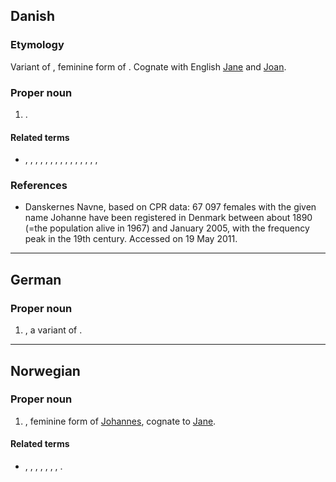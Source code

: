 ==Danish==

===Etymology===
Variant of {{m|da|Johanna}}, feminine form of {{m|da|Johannes}}. Cognate with English [[Jane]] and [[Joan]].

===Proper noun===
{{head|da|proper noun}}

# {{given name|female|lang=da}}.

====Related terms====
* {{l|da|Hanna}}, {{l|da|Hanne}}, {{l|da|Hansine}}, {{l|da|Jane}}, {{l|da|Janne}}, {{l|da|Janni}}, {{l|da|Jannie}}, {{l|da|Jeanett}}, {{l|da|Jeanette}}, {{l|da|Jeannette}}, {{l|da|Jenny}}, {{l|da|Jensine}}, {{l|da|Joan}}, {{l|da|Johanna}}, {{l|da|Jonna}}, {{l|da|Sine}}

===References===
* [http://www.danskernesnavne.navneforskning.ku.dk/ ] Danskernes Navne, based on CPR data: 67 097 females with the given name Johanne have been registered in Denmark between about 1890 (=the population alive in 1967) and January 2005, with the frequency peak in the 19th century. Accessed on 19 May 2011.

----

==German==

===Proper noun===
{{head|de|proper noun}}

# {{given name|female|lang=de}}, a variant of {{m|de|Johanna}}.

----

==Norwegian==

===Proper noun===
{{head|no|proper noun}}

# {{given name|female|lang=no}}, feminine form of [[Johannes]], cognate to [[Jane]].

====Related terms====
* {{l|no|Hanna}}, {{l|no|Hanne}}, {{l|no|Jane}}, {{l|no|Janne}}, {{l|no|Jannike}}, {{l|no|Jeanette}}, {{l|no|Jenny}}, {{l|no|Johanna}}.